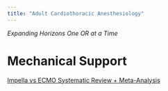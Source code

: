 ```yaml
---
title: "Adult Cardiothoracic Anesthesiology" 
---
```


_Expanding Horizons One OR at a Time_

# Mechanical Support
[Impella vs ECMO Systematic Review + Meta-Analysis](https://journals.lww.com/shockjournal/pages/articleviewer.aspx?year=2022&issue=11000&article=00001&type=Fulltext)